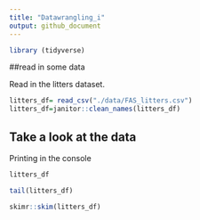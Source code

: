 ```yaml
---
title: "Datawrangling_i"
output: github_document
---
```

```r
library (tidyverse)
```

##read in some data

Read in the litters dataset.

```r
litters_df= read_csv("./data/FAS_litters.csv")
litters_df=janitor::clean_names(litters_df)
```

## Take a look at the data

Printing in the console

```r
litters_df
```
```r
tail(litters_df)
```

```r
skimr::skim(litters_df)
```



